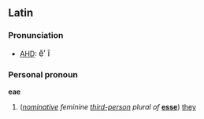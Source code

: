 ==Latin==
===Pronunciation===
*[[AHD]]: <big> &#277;&prime; &#299; </big>

===Personal pronoun===
'''eae'''
#(''[[nominative]] feminine [[third-person]] plural of'' '''[[esse]]''') [[they]]